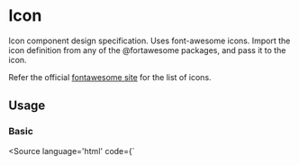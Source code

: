 
# Icon

Icon component design specification. Uses font-awesome icons. Import the icon definition from any of the @fortawesome packages, and pass it to the icon.

Refer the official [fontawesome site](https://fontawesome.com/) for the list of icons.

## Usage

<p></p>

### Basic

<Canvas withSource="none">
  <Story name="basic" id="components-icon--basic" />
</Canvas>

<Source language='html' code={`
<script>
<\/script>

<Icon {...iconCat} />
`}/>

### Customizations

<Canvas withSource="open">
  <Story id="components-icon--customizations" />
</Canvas>

## Arguments

<ArgsTable of={Icon} />
